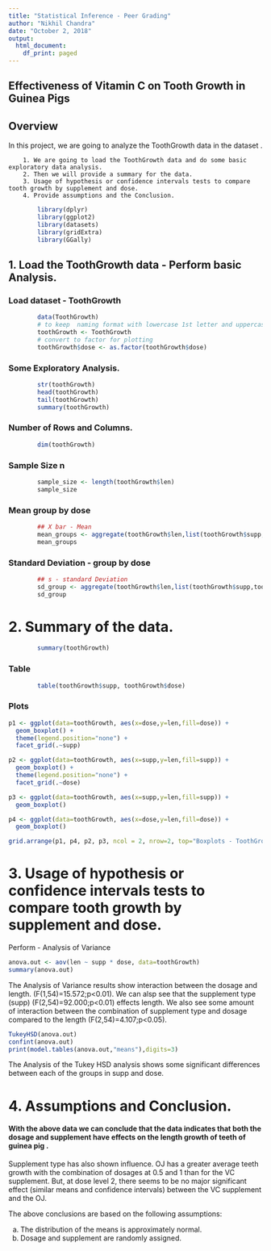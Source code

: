 ---
title: "Statistical Inference - Peer Grading"
author: "Nikhil Chandra"
date: "October 2, 2018"
output:
  html_document:
    df_print: paged
---


## Effectiveness of Vitamin C on Tooth Growth in Guinea Pigs

## Overview
In this project, we are going to analyze the ToothGrowth data in the dataset .

        1. We are going to load the ToothGrowth data and do some basic exploratory data analysis.
        2. Then we will provide a summary for the data.
        3. Usage of hypothesis or confidence intervals tests to compare tooth growth by supplement and dose. 
        4. Provide assumptions and the Conclusion.



```{r}
        library(dplyr)
        library(ggplot2)
        library(datasets)
        library(gridExtra)
        library(GGally)
```

## 1. Load the ToothGrowth data - Perform basic Analysis.

### Load dataset - ToothGrowth
```{r}
        data(ToothGrowth)
        # to keep  naming format with lowercase 1st letter and uppercase subsequent letters.
        toothGrowth <- ToothGrowth
        # convert to factor for plotting
        toothGrowth$dose <- as.factor(toothGrowth$dose)
```

### Some Exploratory Analysis.
```{r}
        str(toothGrowth)
        head(toothGrowth)
        tail(toothGrowth)
        summary(toothGrowth)
```

### Number of Rows and Columns.
```{r}
        dim(toothGrowth)
```

### Sample Size n
```{r}
        sample_size <- length(toothGrowth$len)
        sample_size
```

### Mean group by dose 
```{r}
        ## X bar - Mean
        mean_groups <- aggregate(toothGrowth$len,list(toothGrowth$supp,toothGrowth$dose),mean)
        mean_groups
```

### Standard Deviation - group by dose 
```{r}
        ## s - standard Deviation
        sd_group <- aggregate(toothGrowth$len,list(toothGrowth$supp,toothGrowth$dose),sd)
        sd_group
```

# 2. Summary of the data.

```{r}
        summary(toothGrowth)
```

### Table
```{r}
        table(toothGrowth$supp, toothGrowth$dose)
```

### Plots
```{r echo=FALSE}
p1 <- ggplot(data=toothGrowth, aes(x=dose,y=len,fill=dose)) +
  geom_boxplot() + 
  theme(legend.position="none") + 
  facet_grid(.~supp) 

p2 <- ggplot(data=toothGrowth, aes(x=supp,y=len,fill=supp)) +
  geom_boxplot() + 
  theme(legend.position="none") + 
  facet_grid(.~dose) 

p3 <- ggplot(data=toothGrowth, aes(x=supp,y=len,fill=supp)) +
  geom_boxplot()

p4 <- ggplot(data=toothGrowth, aes(x=dose,y=len,fill=dose)) +
  geom_boxplot()

grid.arrange(p1, p4, p2, p3, ncol = 2, nrow=2, top="Boxplots - ToothGrowth Data by Vit C Dose and Supplement")
```

# 3. Usage of hypothesis or confidence intervals tests to compare tooth growth by supplement and dose. 

Perform - Analysis of Variance
```{r}
anova.out <- aov(len ~ supp * dose, data=toothGrowth)
summary(anova.out)
```

The Analysis of Variance results show interaction between the dosage and length. (F(1,54)=15.572;p<0.01). 
We can alsp see that the supplement type (supp) (F(2,54)=92.000;p<0.01) effects length. 
We also see some amount of  interaction between the combination of supplement type  and dosage compared to the length  (F(2,54)=4.107;p<0.05).

```{r}
TukeyHSD(anova.out)
confint(anova.out)
print(model.tables(anova.out,"means"),digits=3)
```

The Analysis of the Tukey HSD  analysis shows some significant differences between each of the groups in supp and dose.

# 4. Assumptions and Conclusion. 

#### With the above data we can  conclude that the data indicates that both the dosage and  supplement have  effects on the length growth of teeth of guinea pig .
 Supplement type has also shown influence. OJ has a greater average teeth growth with the combination of dosages at 0.5 and 1 than for the VC supplement. 
But, at dose level 2, there seems to be no major significant effect (similar means and confidence intervals) between the VC supplement and the OJ.

The above conclusions are based on the following assumptions:

a. The distribution of the means is approximately normal.
b. Dosage and supplement are randomly assigned.
